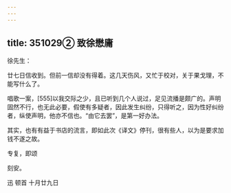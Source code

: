 ```yaml
---
---
---
```

title: 351029② 致徐懋庸
---




徐先生：

廿七日信收到。但前一信却没有得着。这几天伤风，又忙于校对，关于果戈理，不能写什么了。

唱歌一案，[555]以我交际之少，且已听到几个人说过，足见流播是颇广的。声明固然不行，也无此必要，假使有多疑者，因此发生纠纷，只得听之，因为性好纠纷者，纵使声明，他亦不信也。“由它去罢”，是第一好办法。

其实，也有有益于书店的流言，即如此次《译文》停刊，很有些人，以为是要求加钱不遂之故。

专复，即颂

刻安。

迅 顿首 十月廿九日